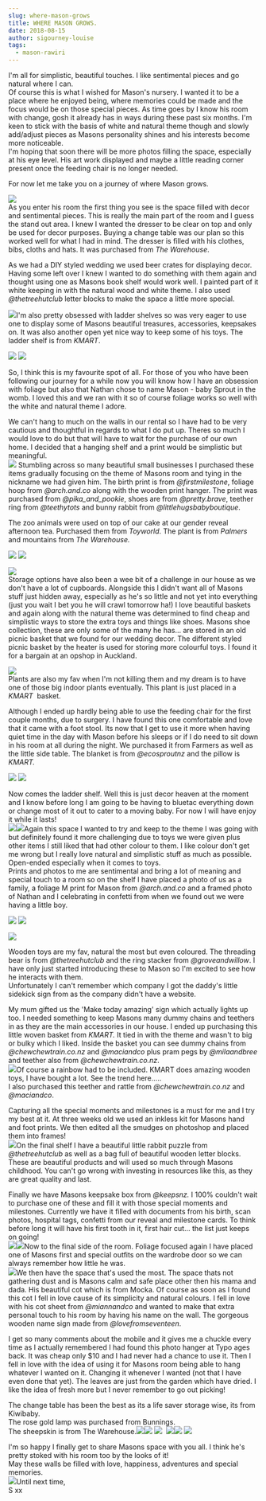 ```yaml
---
slug: where-mason-grows
title: WHERE MASON GROWS.
date: 2018-08-15
author: sigourney-louise
tags:
  - mason-rawiri
---
```

I'm all for simplistic, beautiful touches. I like sentimental pieces and go natural where I can.\
Of course this is what I wished for Mason's nursery. I wanted it to be a place where he enjoyed being, where memories could be made and the focus would be on those special pieces. As time goes by I know his room with change, gosh it already has in ways during these past six months. I'm keen to stick with the basis of white and natural theme though and slowly add/adjust pieces as Masons personality shines and his interests become more noticeable.\
I'm hoping that soon there will be more photos filling the space, especially at his eye level. His art work displayed and maybe a little reading corner present once the feeding chair is no longer needed.

For now let me take you on a journey of where Mason grows.

![](http://sigourneylouise.nz/wp-content/uploads/2018/08/IMG_8879-1-683x1024.jpg)\
As you enter his room the first thing you see is the space filled with decor and sentimental pieces. This is really the main part of the room and I guess the stand out area. I knew I wanted the dresser to be clear on top and only be used for decor purposes. Buying a change table was our plan so this worked well for what I had in mind. The dresser is filled with his clothes, bibs, cloths and hats. It was purchased from *The Warehouse*.

As we had a DIY styled wedding we used beer crates for displaying decor. Having some left over I knew I wanted to do something with them again and thought using one as Masons book shelf would work well. I painted part of it white keeping in with the natural wood and white theme. I also used *@thetreehutclub* letter blocks to make the space a little more special.

![](http://sigourneylouise.nz/wp-content/uploads/2018/08/39155878_1081531445335524_4028578821413273600_n.jpg)I'm also pretty obsessed with ladder shelves so was very eager to use one to display some of Masons beautiful treasures, accessories, keepsakes on. It was also another open yet nice way to keep some of his toys. The ladder shelf is from *KMART*.

![](http://sigourneylouise.nz/wp-content/uploads/2018/08/39003889_2043992902317913_4487989856495992832_n.jpg) ![](http://sigourneylouise.nz/wp-content/uploads/2018/08/39146134_2359081570985608_6700100779342036992_n.jpg)

So, I think this is my favourite spot of all. For those of you who have been following our journey for a while now you will know how I have an obsession with foliage but also that Nathan chose to name Mason - baby Sprout in the womb. I loved this and we ran with it so of course foliage works so well with the white and natural theme I adore.

We can't hang to much on the walls in our rental so I have had to be very cautious and thoughtful in regards to what I do put up. Theres so much I would love to do but that will have to wait for the purchase of our own home. I decided that a hanging shelf and a print would be simplistic but meaningful.\
![](http://sigourneylouise.nz/wp-content/uploads/2018/08/39121835_650731478641406_5231656155238891520_n.jpg) Stumbling across so many beautiful small businesses I purchased these items gradually focusing on the theme of Masons room and tying in the nickname we had given him. The birth print is from *@firstmilestone*, foliage hoop from *@arch.and.co* along with the wooden print hanger. The print was purchased from *@pika_and_pookie*, shoes are from *@pretty.brave*, teether ring from *@teethytots* and bunny rabbit from *@littlehugsbabyboutique*.

The zoo animals were used on top of our cake at our gender reveal afternoon tea. Purchased them from *Toyworld*. The plant is from *Palmers* and mountains from *The Warehouse.*

![](http://sigourneylouise.nz/wp-content/uploads/2018/08/39126346_1370043116462918_9137708858301480960_n.jpg) ![](http://sigourneylouise.nz/wp-content/uploads/2018/08/39154847_716187715400124_8417809224947466240_n.jpg)

![](http://sigourneylouise.nz/wp-content/uploads/2018/08/39221392_457461258103619_5462097639048740864_n-1.jpg)\
Storage options have also been a wee bit of a challenge in our house as we don't have a lot of cupboards. Alongside this I didn't want all of Masons stuff just hidden away, especially as he's so little and not yet into everything (just you wait I bet you he will crawl tomorrow ha!) I love beautiful baskets and again along with the natural theme was determined to find cheap and simplistic ways to store the extra toys and things like shoes. Masons shoe collection, these are only some of the many he has... are stored in an old picnic basket that we found for our wedding decor. The different styled picnic basket by the heater is used for storing more colourful toys. I found it for a bargain at an opshop in Auckland.

![](http://sigourneylouise.nz/wp-content/uploads/2018/08/39182322_322091201692881_1780770471160053760_n.jpg)\
Plants are also my fav when I'm not killing them and my dream is to have one of those big indoor plants eventually. This plant is just placed in a *KMART*  basket.

Although I ended up hardly being able to use the feeding chair for the first couple months, due to surgery. I have found this one comfortable and love that it came with a foot stool. Its now that I get to use it more when having quiet time in the day with Mason before his sleeps or if I do need to sit down in his room at all during the night. We purchased it from Farmers as well as the little side table. The blanket is from *@ecosproutnz* and the pillow is *KMART.*

![](http://sigourneylouise.nz/wp-content/uploads/2018/08/39087663_1146225248858111_3351628620501090304_n.jpg) ![](http://sigourneylouise.nz/wp-content/uploads/2018/08/39153078_267577183847313_3784429760499679232_n.jpg)

Now comes the ladder shelf. Well this is just decor heaven at the moment and I know before long I am going to be having to bluetac everything down or change most of it out to cater to a moving baby. For now I will have enjoy it while it lasts!\
![](http://sigourneylouise.nz/wp-content/uploads/2018/08/39262751_250001735836856_6021001999565193216_n.jpg)![](http://sigourneylouise.nz/wp-content/uploads/2018/08/39155852_1950276111660443_3743663726222376960_n.jpg)Again this space I wanted to try and keep to the theme I was going with but definitely found it more challenging due to toys we were given plus other items I still liked that had other colour to them. I like colour don't get me wrong but I really love natural and simplistic stuff as much as possible. Open-ended especially when it comes to toys.\
Prints and photos to me are sentimental and bring a lot of meaning and special touch to a room so on the shelf I have placed a photo of us as a family, a foliage M print for Mason from *@arch.and.co* and a framed photo of Nathan and I celebrating in confetti from when we found out we were having a little boy.

![](http://sigourneylouise.nz/wp-content/uploads/2018/08/IMG_8853.jpg) ![](http://sigourneylouise.nz/wp-content/uploads/2018/08/39195225_365024007367561_5903450149127979008_n.jpg)

![](http://sigourneylouise.nz/wp-content/uploads/2018/08/39195325_345766769296050_8332928224363282432_n.jpg)

Wooden toys are my fav, natural the most but even coloured. The threading bear is from *@thetreehutclub* and the ring stacker from *@groveandwillow*. I have only just started introducing these to Mason so I'm excited to see how he interacts with them.\
Unfortunately I can't remember which company I got the daddy's little sidekick sign from as the company didn't have a website.

My mum gifted us the 'Make today amazing' sign which actually lights up too. I needed something to keep Masons many dummy chains and teethers in as they are the main accessories in our house. I ended up purchasing this little woven basket from *KMART.* It tied in with the theme and wasn't to big or bulky which I liked. Inside the basket you can see dummy chains from *@chewchewtrain.co.nz* and *@maciandco* plus pram pegs by *@milaandbree* and teether also from *@chewchewtrain.co.nz*.\
![](http://sigourneylouise.nz/wp-content/uploads/2018/08/39159153_338163326759901_5022676245050032128_n.jpg)Of course a rainbow had to be included. KMART does amazing wooden toys, I have bought a lot. See the trend here.....\
I also purchased this teether and rattle from *@chewchewtrain.co.nz* and *@maciandco*.

Capturing all the special moments and milestones is a must for me and I try my best at it. At three weeks old we used an inkless kit for Masons hand and foot prints. We then edited all the smudges on photoshop and placed them into frames!\
![](http://sigourneylouise.nz/wp-content/uploads/2018/08/39118136_1836505333095577_6064380860017147904_n.jpg)On the final shelf I have a beautiful little rabbit puzzle from *@thetreehutclub* as well as a bag full of beautiful wooden letter blocks. These are beautiful products and will used so much through Masons childhood. You can't go wrong with investing in resources like this, as they are great quality and last.

Finally we have Masons keepsake box from *@keepsnz.* I 100% couldn't wait to purchase one of these and fill it with those special moments and milestones. Currently we have it filled with documents from his birth, scan photos, hospital tags, confetti from our reveal and milestone cards. To think before long it will have his first tooth in it, first hair cut... the list just keeps on going!\
![](http://sigourneylouise.nz/wp-content/uploads/2018/08/39227248_218861762128314_6866270817756381184_n.jpg)![](http://sigourneylouise.nz/wp-content/uploads/2018/08/39245287_284754415646211_7323745183365857280_n.jpg)Now to the final side of the room. Foliage focused again I have placed one of Masons first and special outfits on the wardrobe door so we can always remember how little he was.\
![](http://sigourneylouise.nz/wp-content/uploads/2018/08/39083448_243432666496977_2459157222668632064_n.jpg)We then have the space that's used the most. The space thats not gathering dust and is Masons calm and safe place other then his mama and dada. His beautiful cot which is from Mocka. Of course as soon as I found this cot I fell in love cause of its simplicity and natural colours. I fell in love with his cot sheet from *@miannandco* and wanted to make that extra personal touch to his room by having his name on the wall. The gorgeous wooden name sign made from *@lovefromseventeen*.

I get so many comments about the mobile and it gives me a chuckle every time as I actually remembered I had found this photo hanger at Typo ages back. It was cheap only $10 and I had never had a chance to use it. Then I fell in love with the idea of using it for Masons room being able to hang whatever I wanted on it. Changing it whenever I wanted (not that I have even done that yet). The leaves are just from the garden which have dried. I like the idea of fresh more but I never remember to go out picking!

The change table has been the best as its a life saver storage wise, its from Kiwibaby.\
The rose gold lamp was purchased from Bunnings.\
The sheepskin is from The Warehouse.![](http://sigourneylouise.nz/wp-content/uploads/2018/08/IMG_8944.jpg)![](http://sigourneylouise.nz/wp-content/uploads/2018/08/39196828_219921785368166_2496112439838375936_n.jpg) ![](http://sigourneylouise.nz/wp-content/uploads/2018/08/39213549_532358387218775_3354797069414957056_n.jpg)  ![](http://sigourneylouise.nz/wp-content/uploads/2018/08/39242361_276548469807534_5598720561619402752_n.jpg)![](http://sigourneylouise.nz/wp-content/uploads/2018/08/39072700_1765404646902980_5225565621030223872_n.jpg) ![](http://sigourneylouise.nz/wp-content/uploads/2018/08/IMG_8953.jpg)

I'm so happy I finally get to share Masons space with you all. I think he's pretty stoked with his room too by the looks of it!\
May these walls be filled with love, happiness, adventures and special memories.\
![](http://sigourneylouise.nz/wp-content/uploads/2018/08/39176368_865296246999960_3353912134353289216_n.jpg)Until next time,\
S xx
